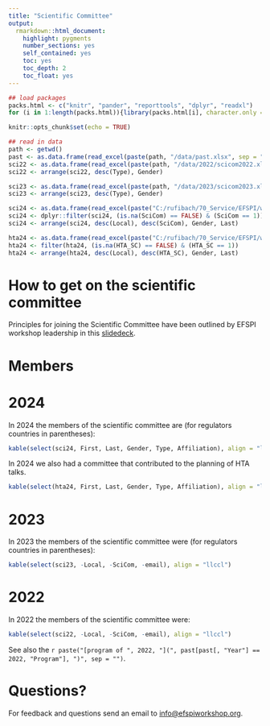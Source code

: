 ```yaml
---
title: "Scientific Committee"
output: 
  rmarkdown::html_document:
    highlight: pygments
    number_sections: yes
    self_contained: yes
    toc: yes
    toc_depth: 2
    toc_float: yes
---
```


```r
## load packages
packs.html <- c("knitr", "pander", "reporttools", "dplyr", "readxl")
for (i in 1:length(packs.html)){library(packs.html[i], character.only = TRUE)}

knitr::opts_chunk$set(echo = TRUE)

## read in data
path <- getwd()
past <- as.data.frame(read_excel(paste(path, "/data/past.xlsx", sep = ""), col_types = NULL))
sci22 <- as.data.frame(read_excel(paste(path, "/data/2022/scicom2022.xlsx", sep = ""), col_types = NULL))
sci22 <- arrange(sci22, desc(Type), Gender)

sci23 <- as.data.frame(read_excel(paste(path, "/data/2023/scicom2023.xlsx", sep = ""), col_types = NULL))
sci23 <- arrange(sci23, desc(Type), Gender)

sci24 <- as.data.frame(read_excel(paste("C:/rufibach/70_Service/EFSPI/workshop/20240911_9th_EFSPI_RegStat_Basel/roster.xlsx", sep = ""), col_types = NULL))
sci24 <- dplyr::filter(sci24, (is.na(SciCom) == FALSE) & (SciCom == 1))
sci24 <- arrange(sci24, desc(Local), desc(SciCom), Gender, Last)

hta24 <- as.data.frame(read_excel(paste("C:/rufibach/70_Service/EFSPI/workshop/20240911_9th_EFSPI_RegStat_Basel/roster.xlsx", sep = ""), col_types = NULL))
hta24 <- filter(hta24, (is.na(HTA_SC) == FALSE) & (HTA_SC == 1))
hta24 <- arrange(hta24, desc(Local), desc(HTA_SC), Gender, Last)
```

# How to get on the scientific committee

Principles for joining the Scientific Committee have been outlined by EFSPI workshop leadership in this [slidedeck](data/EFSPI_Workshop_Principles_SciCom.pdf).

# Members

::: {.panel-tabset .nav-pills}

# 2024

In 2024 the members of the scientific committee are (for regulators countries in parentheses):

```r
kable(select(sci24, First, Last, Gender, Type, Affiliation), align = "llccl", col.names = c("First", "Last", "Gender", "Type", "Affiliation"))
```

In 2024 we also had a committee that contributed to the planning of HTA talks.

```r
kable(select(hta24, First, Last, Gender, Type, Affiliation), align = "llccl", col.names = c("First", "Last", "Gender", "Type", "Affiliation"))
```

# 2023

In 2023 the members of the scientific committee were (for regulators countries in parentheses):

```r
kable(select(sci23, -Local, -SciCom, -email), align = "llccl")
```

# 2022

In 2022 the members of the scientific committee were:

```r
kable(select(sci22, -Local, -SciCom, -email), align = "llccl")
```

See also the `r paste("[program of ", 2022, "](", past[past[, "Year"] == 2022, "Program"], ")", sep = "")`.

:::

# Questions?

For feedback and questions send an email to [info@efspiworkshop.org](mailto:info@efspiworkshop.org).



